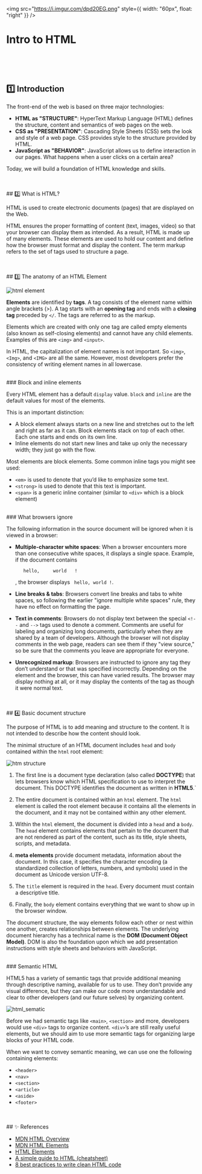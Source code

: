 <img
  src="https://i.imgur.com/dpd20EG.png"
  style={{ width: "60px", float: "right" }}
/>
# Intro to HTML

<br />
<br />
<br />

## 1️⃣ Introduction

The front-end of the web is based on three major technologies:

- **HTML as "STRUCTURE"**: HyperText Markup Language (HTML) defines the structure, content and semantics of web pages on the web.
- **CSS as "PRESENTATION"**: Cascading Style Sheets (CSS) sets the look and style of a web page. CSS provides style to the structure provided by HTML.
- **JavaScript as "BEHAVIOR"**: JavaScript allows us to define interaction in our pages. What happens when a user clicks on a certain area?

Today, we will build a foundation of HTML knowledge and skills.

<br />
<br />
## 2️⃣ What is HTML?

HTML is used to create electronic documents (pages) that are displayed on the Web.

HTML ensures the proper formatting of content (text, images, video) so that your browser can display them as intended. As a result, HTML is made up of many elements. These elements are used to hold our content and define how the browser must format and display the content. The term markup refers to the set of tags used to structure a page.

<br />
<br />
## 3️⃣ The anatomy of an HTML Element

![html element](../../assets/m11/html_element.png)

**Elements** are identified by **tags**. A tag consists of the element name within angle brackets (>). A tag starts with an **opening tag** and ends with a **closing tag** preceded by `</`. The tags are referred to as the markup.

Elements which are created with only one tag are called empty elements (also known as self-closing elements) and cannot have any child elements. Examples of this are `<img>` and `<input>`.

In HTML, the capitalization of element names is not important. So `<img>`, `<Img>`, and `<IMG>` are all the same. However, most developers prefer the consistency of writing element names in all lowercase.

<br />
### Block and inline elements

Every HTML element has a default `display` value. `block` and `inline` are the default values for most of the elements.

This is an important distinction:

- A block element always starts on a new line and stretches out to the left and right as far as it can. Block elements stack on top of each other. Each one starts and ends on its own line.
- Inline elements do not start new lines and take up only the necessary width; they just go with the flow.

Most elements are block elements. Some common inline tags you might see used:

- `<em>` is used to denote that you’d like to emphasize some text.
- `<strong>` is used to denote that this text is important.
- `<span>` is a generic inline container (similar to `<div>` which is a block element)

<br />
### What browsers ignore

The following information in the source document will be ignored when it is viewed in a browser:

- **Multiple-character white spaces**: When a browser encounters more than one consecutive white spaces, it displays a single space.
  Example, if the document contains

  ```
     hello,     world   !
  ```

  , the browser displays ` hello, world !`.

- **Line breaks & tabs**:
  Browsers convert line breaks and tabs to white spaces, so following the earlier "ignore multiple white spaces" rule, they have no effect on formatting the page.

- **Text in comments**:
  Browsers do not display text between the special `<!--` and `-->` tags used to denote a comment. Comments are useful for labeling and organizing long documents, particularly when they are shared by a team of developers. Although the browser will not display comments in the web page, readers can see them if they "view source," so be sure that the comments you leave are appropriate for everyone.

- **Unrecognized markup**:
  Browsers are instructed to ignore any tag they don’t understand or that was specified incorrectly. Depending on the element and the browser, this can have varied results. The browser may display nothing at all, or it may display the contents of the tag as though it were normal text.

<br />
<br />
## 4️⃣ Basic document structure

The purpose of HTML is to add meaning and structure to the content. It is not intended to describe how the content should look.

The minimal structure of an HTML document includes `head` and `body` contained within the `html` root element:

![htm structure](../../assets/m11/html_structure.png)

1. The first line is a document type declaration (also called **DOCTYPE**) that lets browsers know which HTML specification to use to interpret the document. This DOCTYPE identifies the document as written in **HTML5**.`

2. The entire document is contained within an `html` element. The `html` element is called the root element because it contains all the elements in the document, and it may not be contained within any other element.

3. Within the `html` element, the document is divided into a `head` and a `body`. The `head` element contains elements that pertain to the document that are not rendered as part of the content, such as its title, style sheets, scripts, and metadata.

4. **meta elements** provide document metadata, information about the document. In this case, it specifies the character encoding (a standardized collection of letters, numbers, and symbols) used in the document as Unicode version UTF-8.

5. The `title` element is required in the `head`. Every document must contain a descriptive title.

6. Finally, the `body` element contains everything that we want to show up in the browser window.

The document structure, the way elements follow each other or nest within one another, creates relationships between elements. The underlying document hierarchy has a technical name is the **DOM (Document Object Model)**. DOM is also the foundation upon which we add presentation instructions with style sheets and behaviors with JavaScript.

<br />
### Semantic HTML

HTML5 has a variety of semantic tags that provide additional meaning through descriptive naming, available for us to use. They don’t provide any visual difference, but they can make our code more understandable and clear to other developers (and our future selves) by organizing content.

![html_sematic](../../assets/m11/html_semantic.png)

Before we had semantic tags like `<main>`, `<section>` and more, developers would use `<div>` tags to organize content. `<div>`’s are still really useful elements, but we should aim to use more semantic tags for organizing large blocks of your HTML code.

When we want to convey semantic meaning, we can use one the following containing elements:

- `<header>`
- `<nav>`
- `<section>`
- `<article>`
- `<aside>`
- `<footer>`

<br />
<br />
## ✨ References

- [MDN HTML Overview](https://developer.mozilla.org/en-US/docs/Web/HTML)
- [MDN HTML Elements](https://developer.mozilla.org/en-US/docs/Web/HTML/Element)
- [HTML Elements](https://htmlreference.io/)
- [A simple guide to HTML (cheatsheet)](http://www.simplehtmlguide.com/cheatsheet.php)
- [8 best practices to write clean HTML code](https://medium.com/@sergimarquez/8-best-practices-to-write-clean-html-code-1cd407e2a7ec)
  <br />
  <br />
  <br />
